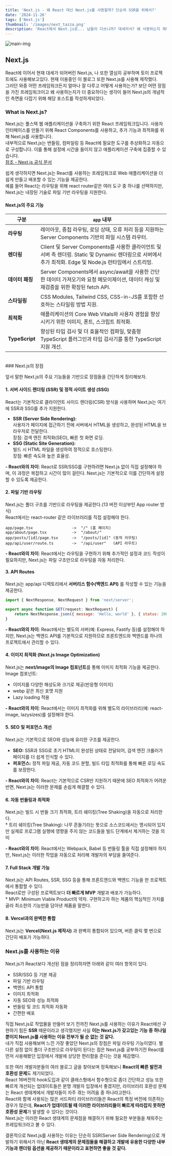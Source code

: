 ```yaml
---
title: 'Next.js - 왜 React 대신 Next.js를 사용할까? 단순히 SSR을 위해서?'
date: '2024-11-26'
tags: ['Next.js']
thumbnail: '/images/next_tazza.png'
description: 'React에서 Next.js로... 남들이 다쓰니까? 대세라서? 왜 사용하는지 제대로 알고 쓰자'
---
```


<img src="/images/next_tazza.png" alt="main-img" className="rounded-xl" />
<br />

## Next.js

React에 이어서 현재 대세가 되어버린 Next.js, 나 또한 열심히 공부하며 토이 프로젝트에도 사용해보고있다. 현재 이용중인 이 블로그 또한 Next.js를 사용해 제작했다.<br />
그러던 와중 어떤 프레임워크든지 얼마나 잘 다루고 어떻게 사용하는가? 보단 어떤 장점을 가진 프레임워크이고 왜 사용하는지가 더 중요하다는 생각이 들어 Next.js의 개념적인 측면을 다잡기 위해 해당 포스트를 작성하게되었다.
<br />

### What is Next.js?

<p className="text-info">Next.js는 풀스택 웹 애플리케이션을 구축하기 위한 React 프레임워크입니다. 사용자 인터페이스를 만들기 위해 React Components를 사용하고, 추가 기능과 최적화를 위해 Next.js를 사용합니다.<br />
내부적으로 Next.js는 번들링, 컴파일링 등 React에 필요한 도구를 추상화하고 자동으로 구성합니다. 이를 통해 설정에 시간을 들이지 않고 애플리케이션 구축에 집중할 수 있습니다.<br />
<a href="https://nextjs-ko.org/docs" target="_blank" rel="noopener noreferrer"><i class="ri-link"></i>참조 - Next.js 공식 문서</a></p>

쉽게 생각하지면 Next.js는 React를 사용하는 프레임워크로 Web 애플리케이션을 더 쉽게 만들고 배포할 수 있는 기능을 제공한다.<br />
예를 들어 React는 라우팅을 위해 react router같은 여러 도구 중 하나를 선택하지만, Next.js는 내장된 기술로 파일 기반 라우팅을 지원한다.
<br />
#### Next.js의 주요 기능

| **구분**        | **`app` 내부**                                                                                                                                        |
|------------------|-----------------------------------------------------------------------------------------------------------------------------------------------------|
| **라우팅**        | 레이아웃, 중첩 라우팅, 로딩 상태, 오류 처리 등을 지원하는 Server Components 기반의 파일 시스템 라우터.                                                   |
| **렌더링**        | Client 및 Server Components를 사용한 클라이언트 및 서버 측 렌더링. Static 및 Dynamic 렌더링으로 서버에서 추가 최적화. Edge 및 Node.js 런타임에서 스트리밍. |
| **데이터 패칭**    | Server Components에서 async/await을 사용한 간단한 데이터 가져오기와 요청 메모이제이션, 데이터 캐싱 및 재검증을 위한 확장된 fetch API.                     |
| **스타일링**      | CSS Modules, Tailwind CSS, CSS-in-JS를 포함한 선호하는 스타일링 방법 지원.                                                                             |
| **최적화**        | 애플리케이션의 Core Web Vitals와 사용자 경험을 향상시키기 위한 이미지, 폰트, 스크립트 최적화.                                                             |
| **TypeScript**   | 향상된 타입 검사 및 더 효율적인 컴파일, 맞춤형 TypeScript 플러그인과 타입 검사기를 통한 TypeScript 지원 개선.                                              |

<br />
### Next.js의 장점

앞서 말한 Next.js의 주요 기능들을 기반으로 장점들을 간단하게 정리해보자.
<br />
#### 1. 서버 사이드 렌더링 (SSR) 및 정적 사이트 생성 (SSG)
React는 기본적으로 클라이언트 사이드 렌더링(CSR) 방식을 사용하며 Next.js는 여기에 SSR과 SSG를 추가 지원한다.
- **SSR (Server Side Rendering):**<br />
사용자가 페이지에 접근하기 전에 서버에서 HTML을 생성하고, 완성된 HTML을 브라우저로 전달한다.<br />
장점: 검색 엔진 최적화(SEO), 빠른 첫 화면 로딩.
- **SSG (Static Site Generation):**<br />
빌드 시 HTML 파일을 생성하여 정적으로 호스팅한다.<br />
장점: 빠른 속도와 높은 효율성.

**- React와의 차이**: React로 SSR/SSG를 구현하려면 Next.js 없이 직접 설정해야 하며, 이 과정은 복잡하고 시간이 많이 걸린다. Next.js는 기본적으로 이를 간단하게 설정할 수 있도록 제공한다.
<br />
#### 2. 파일 기반 라우팅
Next.js는 폴더 구조를 기반으로 라우팅을 제공한다.(13 버전 이상부턴 App router 방식)<br />
React에서는 react-router 같은 라이브러리를 직접 설정해야 한다.
```plaintext
app/page.tsx                 ->  "/" (홈 페이지)
app/about/page.tsx           ->  "/about/"
app/posts/[id]/page.tsx      ->  "/posts/[id]" (동적 라우팅)
app/api/user/route.ts        ->  "/api/user"   (API 라우트)
```
**- React와의 차이**: React에서는 라우팅을 구현하기 위해 추가적인 설정과 코드 작성이 필요하지만, Next.js는 파일 구조만으로 라우팅을 자동 처리한다.
<br />
#### 3. API Routes
Next.js는 app/api 디렉토리에서 **서버리스 함수(백엔드 API)** 를 작성할 수 있는 기능을 제공한다.
```javascript
import { NextResponse, NextRequest } from 'next/server';

export async function GET(request: NextRequest) {
    return NextResponse.json({ message: 'Hello, world' }, { status: 200 });
}
```
**- React와의 차이**: React에서는 별도의 서버(예: Express, Fastify 등)를 설정해야 하지만, Next.js는 백엔드 API를 기본적으로 지원하므로 프론트엔드와 백엔드를 하나의 프로젝트에서 관리할 수 있다.
<br />
#### 4. 이미지 최적화 (Next.js Image Optimization)
Next.js는 **next/image의 Image 컴포넌트**를 통해 이미지 최적화 기능을 제공한다.<br />
Image 컴포넌트:
- 이미지를 다양한 해상도와 크기로 제공(반응형 이미지)
- webp 같은 최신 포맷 지원
- Lazy loading 적용

**- React와의 차이**: React에서는 이미지 최적화를 위해 별도의 라이브러리(예: react-image, lazysizes)를 설정해야 한다.
<br />
#### 5. SEO 및 퍼포먼스 개선
Next.js는 기본적으로 SEO와 성능에 유리한 구조를 제공한다.
- **SEO:** SSR과 SSG로 초기 HTML이 완성된 상태로 전달되어, 검색 엔진 크롤러가 페이지를 더 쉽게 인식할 수 있다.
- **퍼포먼스:** 정적 파일 제공, 자동 코드 분할, 빌드 타임 최적화를 통해 빠른 로딩 속도를 보장한다.

**- React와의 차이**: React는 기본적으로 CSR만 지원하기 때문에 SEO 최적화가 어려운 반면, Next.js는 이러한 문제를 손쉽게 해결할 수 있다.
<br />
#### 6. 자동 번들링과 최적화
Next.js는 빌드 시 번들 크기 최적화, 트리 쉐이킹(Tree Shaking)을 자동으로 처리한다.<br />
<span className="semi-info">* 트리 쉐이킹(Tree Shaking): 나무 흔들기라는 뜻으로 소스코드에서는 명시되어 있지만 실제로 프로그램 실행에 영향을 주지 않는 코드들을 빌드 단계에서 제거하는 것을 의미</span>

**- React와의 차이**: React에서는 Webpack, Babel 등 번들링 툴을 직접 설정해야 하지만, Next.js는 이러한 작업을 자동으로 처리해 개발자의 부담을 줄여준다.
<br />
#### 7. Full Stack 개발 가능
Next.js는 API Routes, SSR, SSG 등을 통해 프론트엔드와 백엔드 기능을 한 프로젝트에서 통합할 수 있다.<br />
React로만 구성된 프로젝트보다 **더 빠르게 MVP** 개발과 배포가 가능하다.<br />
<span className="semi-info">* MVP: Minimum Viable Product의 약자. 구현하고자 하는 제품의 핵심적인 가치를 골라 최소한의 기능만을 담아낸 제품을 말한다.</span>
<br />
#### 8. Vercel과의 완벽한 통합
Next.js는 **Vercel(Next.js 제작사)** 과 완벽히 통합되어 있으며, 버튼 클릭 몇 번으로 간단히 배포가 가능하다.
<br />

### Next.js를 사용하는 이유

Next.js가 React보다 개선된 점을 정리하자면 아래와 같이 여러 항목이 있다.
- SSR/SSG 등 기본 제공
- 파일 기반 라우팅
- 백엔드 API 통합
- 이미지 최적화
- 자동 SEO와 성능 최적화
- 번들링 및 코드 최적화 자동화
- 간편한 배포

직접 Next.js로 작업물을 만들어 보기 전까진 Next.js를 사용하는 이유가 React에선 구현하기 힘든 **SSR** 때문이라고 생각했지만 사실 **이는 Next.js가 갖고있는 기능 중 하나일 뿐이지 Next.js를 사용하는 이유 전부가 될 순 없는 것 같다.**<br />
내가 직접 사용해보며 느낀 가장 좋았던 Next.js의 장점은 파일 라우팅 기능이였다. 별 다른 설정 없이 폴더 구조만으로 라우팅이 된다는 점은 Next.js를 공부하기전 React를 먼저 사용해봤던 입장에서 개발에 상당한 편리함을 준다는 것을 체감했다.<br />

또한 여러 개발자분들의 여러 블로그 글을 찾아보며 정독해보니 **React의 빠른 발전과 호환성 문제**도 제기되었다.<br />
React 16버전의 hook도입과 같이 클래스형에서 함수형으로 좀더 간단하고 성능 또한 빠르게 개선되는 업데이트들은 분명 개발자 입장에서 좋겠지만, 라이브러리 호환성 문제는 React 생태계에서 개발자들이 자주 겪는 어려움 중 하나라고한다.<br />
React와 함께 사용되는 많은 서드파티 라이브러리들은 React의 특정 버전에 의존하는 경우가 많은데, **React가 업데이트될 때 이러한 라이브러리들이 빠르게 따라잡지 못하면 호환성 문제**가 발생할 수 있다는 것이다.<br />
Next.js는 이러한 React 생태계의 문제점을 해결하기 위해 필요한 부분들을 채워주는 프레임워크라고 볼 수 있다.<br />

결론적으로 Next.js를 사용하는 이유는 단순히 SSR(Server Side Rendering)으로 개발하기 위해서가 아닌 **React 생태계의 문제점들을 해결하고 개발에 유용한 다양한 내부 기능과 렌더링 옵션을 제공하기 때문이라고 표현하면 좋을 것 같다.**

